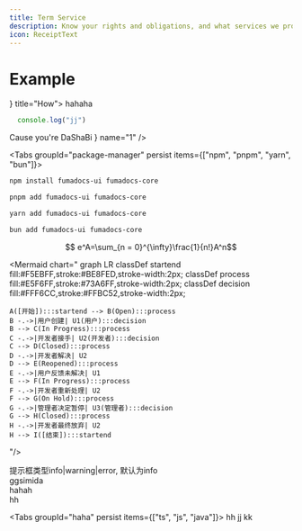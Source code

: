 ```yaml
---
title: Term Service
description: Know your rights and obligations, and what services we provide
icon: ReceiptText
---
```


# Example

<Cards>
  <Card icon={<HousePlus />} title="How">
    hahaha
  </Card>
</Cards>

```js title="js"
  console.log("jj")
```

<Accordions>
  <Accordion id="faq" title="Why docs">
    Cause you're DaShaBi
  </Accordion>
</Accordions>


<File name="jj" />

<Files>
  <File icon={<HousePlus />} name="1" />
  <Folder name="22" defaultOpen disabled>
    <File name="33" />
  </Folder>
  <Folder name="44" defaultOpen>
    <File name="55" />
  </Folder>
  <Folder name="kk" defaultOpen className="opacity-50" disabled>
    <File name="ss" />
  </Folder>
  <Folder name="EMPTY" className="opacity-50" disabled/>
</Files>








<Tabs groupId="package-manager" persist items={["npm", "pnpm", "yarn", "bun"]}>
  ```bash tab="npm"
  npm install fumadocs-ui fumadocs-core
  ```

  ```bash tab="pnpm"
  pnpm add fumadocs-ui fumadocs-core
  ```

  ```bash tab="yarn"
  yarn add fumadocs-ui fumadocs-core
  ```

  ```bash tab="bun"
  bun add fumadocs-ui fumadocs-core
  ```
</Tabs>


```math
  e^A=\sum_{n = 0}^{\infty}\frac{1}{n!}A^n
```

<Mermaid
  chart="
graph LR
    classDef startend fill:#F5EBFF,stroke:#BE8FED,stroke-width:2px;
    classDef process fill:#E5F6FF,stroke:#73A6FF,stroke-width:2px;
    classDef decision fill:#FFF6CC,stroke:#FFBC52,stroke-width:2px;
    
    A([开始]):::startend --> B(Open):::process
    B -.->|用户创建| U1(用户):::decision
    B --> C(In Progress):::process
    C -.->|开发者接手| U2(开发者):::decision
    C --> D(Closed):::process
    D -.->|开发者解决| U2
    D --> E(Reopened):::process
    E -.->|用户反馈未解决| U1
    E --> F(In Progress):::process
    F -.->|开发者重新处理| U2
    F --> G(On Hold):::process
    G -.->|管理者决定暂停| U3(管理者):::decision
    G --> H(Closed):::process
    H -.->|开发者最终放弃| U2
    H --> I([结束]):::startend  

"/>

<Callout title="提示框" type="error">
  提示框类型info|warning|error, 默认为info
</Callout>

<div className="fd-steps">
  <div className="[&_h2]:fd-step">
    ggsimida
  </div>
  <div className="[&_h2]:fd-step">
    hahah
  </div>
  <div className="[&_h2]:fd-step">
    hh
  </div>
</div>

<Tabs groupId="haha" persist items={["ts", "js", "java"]}>
  <Tab value="ts">hh</Tab>
  <Tab value="js">jj</Tab>
  <Tab value="java">kk</Tab>
</Tabs>

